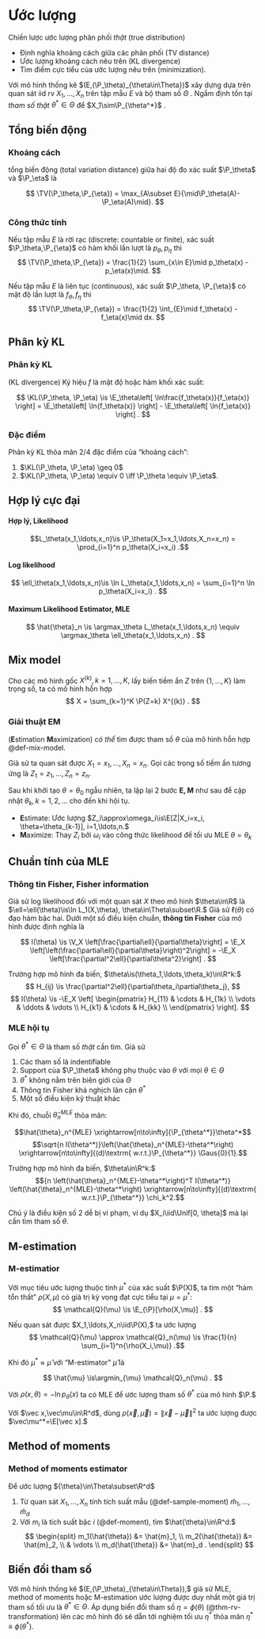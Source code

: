 # Ước lượng

Chiến lược ước lượng phân phối *thật* (true distribution)

- Định nghĩa khoảng cách giữa các phân phối (TV distance)
- Ước lượng khoảng cách nêu trên (KL divergence)
- Tìm điểm cực tiểu của ước lượng nêu trên (minimization).

Với mô hình thống kê
$(E,(\P_\theta)_{\theta\in\Theta})$
xây dựng dựa trên quan sát iid rv
$X_1,\ldots,X_n$
trên tập mẫu $E$
và bộ tham số $\Theta$
.
Ngầm định tồn tại
*tham số thật*
$\theta^*\in\Theta$
để
$X_1\sim\P_{\theta^*}$
.

## Tổng biến động

### Khoảng cách
::: {#def-total-variation}
tổng biến động
(total variation distance)
giữa hai độ đo xác suất
$\P_\theta$ và
$\P_\eta$
là

$$
\TV(\P_\theta,\P_{\eta})
=
\max_{A\subset E}{\mid\P_\theta(A)-\P_\eta(A)\mid}.
$$
:::

:::{#thm-total-variation}
### Công thức tính

Nếu tập mẫu $E$ là rời rạc
(discrete: countable or finite),
xác suất
$\P_\theta,\P_{\eta}$
có hàm khối lần lượt là
$p_\theta,p_{\eta}$
thì
$$
\TV(\P_\theta,\P_{\eta}) =
\frac{1}{2}
\sum_{x\in E}\mid p_\theta(x) - p_\eta(x)\mid.
$$

Nếu tập mẫu $E$ là liên tục
(continuous),
xác suất
$\P_\theta, \P_{\eta}$
có mật độ lần lượt là
$f_\theta, f_{\eta}$
thì
$$
\TV(\P_\theta,\P_{\eta}) =
\frac{1}{2}
\int_{E}\mid f_\theta(x) - f_\eta(x)\mid dx.
$$
:::

## Phân kỳ KL

### Phân kỳ KL
:::{#def-kl-divergence}
(KL divergence)
Ký hiệu $f$ là
mật độ
hoặc
hàm khối xác suất:

$$
\KL(\P_\theta, \P_\eta) \is
\E_\theta\left[ \ln\frac{f_\theta(x)}{f_\eta(x)} \right]
=
\E_\theta\left[ \ln{f_\theta(x)} \right]
-
\E_\theta\left[ \ln{f_\eta(x)} \right]
.
$$
:::

### Đặc điểm
:::{#prp-kl-properties}
Phân kỳ KL
thỏa mãn 2/4 đặc điểm của "khoảng cách":

1. $\KL(\P_\theta, \P_\eta) \geq 0$
2. $\KL(\P_\theta, \P_\eta) \equiv 0 \iff \P_\theta \equiv \P_\eta$.
:::

## Hợp lý cực đại

:::{#def-likelihood}
#### Hợp lý, Likelihood
$$L_\theta(x_1,\ldots,x_n)\is
\P_\theta(X_1=x_1,\ldots,X_n=x_n)
=
\prod_{i=1}^n p_\theta(X_i=x_i)
.$$
:::

:::{#def-likelihood}
#### Log likelihood
$$
\ell_\theta(x_1,\ldots,x_n)\is
\ln
L_\theta(x_1,\ldots,x_n)
=
\sum_{i=1}^n \ln p_\theta(X_i=x_i)
.
$$
:::

:::{#def-mle}
#### Maximum Likelihood Estimator, MLE
$$
\hat{\theta}_n \is
\argmax_\theta
L_\theta(x_1,\ldots,x_n)
\equiv
\argmax_\theta
\ell_\theta(x_1,\ldots,x_n)
.
$$
:::

## Mix model
:::{#def-mix-model}
Cho
các mô hình gốc
$X^{(k)}, k= 1,\ldots,K,$
lấy
biến tiềm ẩn
$Z$
trên
$\{1,\ldots,K\}$
làm trọng số,
ta có mô hình hỗn hợp
$$
X = \sum_{k=1}^K
\P(Z=k) X^{(k)}
.
$$
:::

### Giải thuật EM
:::{#def-em-alg}
(**E**stimation **M**aximization)
*có thể* tìm được
tham số $\theta$ của
mô hình hỗn hợp @def-mix-model.

Giả sử ta quan sát được
$X_1=x_1, \ldots, X_n=x_n$.
Gọi các trọng số tiềm ẩn tương ứng là
$Z_1=z_1, \ldots, Z_n=z_n.$

Sau khi khởi tạo $\theta = \theta_0$ ngẫu nhiên,
ta
lặp lại 2 bước **E, M** như sau
để cập nhật $\theta_k, k=1,2,\ldots$
cho đến khi hội tụ.

- **E**stimate: Ước lượng $Z_i\approx\omega_i\is\E[Z|X_i=x_i, \theta=\theta_{k-1}], i=1,\ldots,n.$
- **M**aximize: Thay $Z_i$ bởi $\omega_i$ vào công thức likelihood để tối ưu MLE $\theta = \theta_k$
:::

## Chuẩn tính của MLE

:::{#def-fisher-info}
### Thông tin Fisher, Fisher information
Giả sử log likelihood đối với một quan sát $X$ theo mô hình $\theta\in\R$ là
$\ell=\ell(\theta)\is\ln L_1(X,\theta), \theta\in\Theta\subset\R.$
Giả sử $\ell(\theta)$ có đạo hàm bậc hai. Dưới một số điều kiện chuẩn,
**thông tin Fisher** của mô hình được định nghĩa là

$$
I(\theta)
\is
\V_X
\left[\frac{\partial\ell}{\partial\theta}\right]
= \E_X
\left[\left(\frac{\partial\ell}{\partial\theta}\right)^2\right]
= -\E_X
\left[\frac{\partial^2\ell}{\partial\theta^2}\right]
.
$$

Trường hợp mô hình đa biến, $\theta\is(\theta_1,\ldots,\theta_k)\in\R^k:$
$$
H_{ij} \is \frac{\partial^2\ell}{\partial\theta_i\partial\theta_j},
$$
$$
I(\theta) \is -\E_X
\left[
\begin{pmatrix}
H_{11} & \cdots & H_{1k} \\
\vdots & \ddots & \vdots \\
H_{k1} & \cdots & H_{kk} \\
\end{pmatrix}
\right].
$$
:::

:::{#thm-mle-asym}
### MLE hội tụ
Gọi $\theta^*\in\Theta$ là tham số *thật* cần tìm. Giả sử

1. Các tham số là indentifiable
2. Support của $\P_\theta$ không phụ thuộc vào $\theta$ với mọi $\theta\in\Theta$
3. $\theta^*$ không nằm trên biên giới của $\Theta$
4. Thông tin Fisher khả nghịch lân cận $\theta^*$
5. Một số điều kiện kỹ thuật khác

Khi đó, chuỗi $\hat{\theta}_n^{MLE}$ thỏa mãn:

$$\hat{\theta}_n^{MLE} \xrightarrow[n\to\infty]{\P_{\theta^*}}\theta^*$$
$$\sqrt{n I(\theta^*)}\left(\hat{\theta}_n^{MLE}-\theta^*\right)
\xrightarrow[n\to\infty]{(d)\textrm{ w.r.t.}\P_{\theta^*}}
\Gaus{0}{1}.$$

Trường hợp mô hình đa biến, $\theta\in\R^k:$
$${n
\left(\hat{\theta}_n^{MLE}-\theta^*\right)^T
I(\theta^*)}
\left(\hat{\theta}_n^{MLE}-\theta^*\right)
\xrightarrow[n\to\infty]{(d)\textrm{ w.r.t.}\P_{\theta^*}}
\chi_k^2.$$

Chú ý là điều kiện số 2 dễ bị vi phạm,
ví dụ $X_i\iid\Unif[0, \theta]$
mà lại cần tìm tham số $\theta.$

:::

## M-estimation
:::{#def-m-est}
### M-estimatior
Với mục tiêu ước lượng thuộc tính $\mu^*$ của xác suất $\P(X)$,
ta tìm một "hàm tổn thất" $\rho(X,\mu)$ có giá trị kỳ vọng
đạt cực tiểu tại $\mu = \mu^*:$
$$
\mathcal{Q}(\mu)
\is \E_{\P}[\rho(X,\mu)]
.
$$

Nếu quan sát được $X_1,\ldots,X_n\iid\P(X),$ ta ước lượng
$$
\mathcal{Q}(\mu)
\approx
\mathcal{Q}_n(\mu)
\is
\frac{1}{n} \sum_{i=1}^n{\rho(X_i,\mu)}
.$$

Khi đó $\mu^*\approx\hat{\mu}$ với "M-estimator"
$\hat{\mu}$ là

$$
\hat{\mu}
\is\argmin_{\mu}
\mathcal{Q}_n(\mu)
.
$$
:::

:::{.remark}
Với $\rho(x,\theta) = -\ln p_\theta(x)$ ta có MLE để ước lượng tham số $\theta^*$ của mô hình $\P.$
:::

:::{#exm-m-est-2}
Với $\vec x,\vec\mu\in\R^d$,
dùng $\rho(\vec x,\vec\mu) = \|\vec x-\vec\mu\|^2$
ta ước lượng được $\vec\mu^*=\E[\vec x].$
:::

## Method of moments
:::{#def-meth-moment-est}
### Method of moments estimator
Để ước lượng ${\theta}\in\Theta\subset\R^d$

1. Từ quan sát $X_1,\ldots,X_n$ tính tích suất mẫu (@def-sample-moment)
$\hat{m}_1,\ldots,\hat{m}_d$
2. Với $m_i$ là tích suất bậc $i$ (@def-moment),
tìm $\hat{\theta}\in\R^d:$
$$
\begin{split}
m_1(\hat{\theta}) &= \hat{m}_1, \\
m_2(\hat{\theta}) &= \hat{m}_2, \\
& \vdots \\
m_d(\hat{\theta}) &= \hat{m}_d .
\end{split}
$$
:::

## Biến đổi tham số

Với mô hình thống kê
$(E,(\P_\theta)_{\theta\in\Theta}),$
giả sử MLE, method of moments hoặc M-estimation
ước lượng được duy nhất một giá trị tham số tối ưu là
$\theta^*\in\Theta.$
Áp dụng biến đổi tham số $\eta = \phi(\theta)$ (@thm-rv-transformation)
lên các mô hình đó
sẽ dẫn tới nghiệm tối ưu $\eta^*$ thỏa mãn
$\eta^{*}\equiv\phi(\theta^*).$
